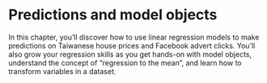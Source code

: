 # Predictions and model objects

In this chapter, you’ll discover how to use linear 
regression models to make predictions on Taiwanese 
house prices and Facebook advert clicks. You’ll also 
grow your regression skills as you get hands-on with 
model objects, understand the concept of "regression 
to the mean", and learn how to transform variables in 
a dataset.
